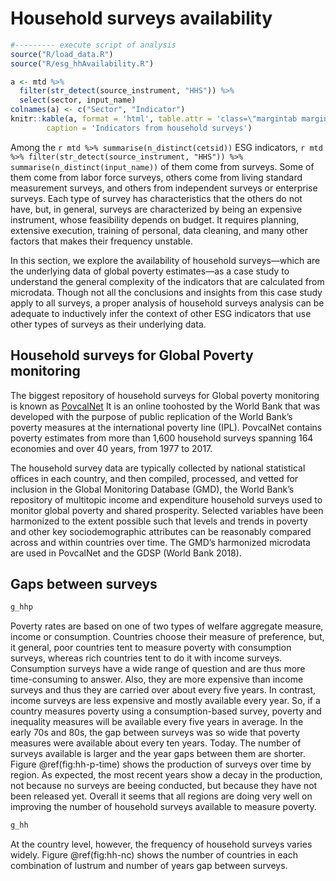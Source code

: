 # Household surveys availability

```{r setuphh, echo=FALSE, message=FALSE, warning=FALSE}
#--------- execute script of analysis
source("R/load_data.R")
source("R/esg_hhAvailability.R")

```

```{r hh-indi, echo = FALSE}
a <- mtd %>% 
  filter(str_detect(source_instrument, "HHS")) %>% 
  select(sector, input_name) 
colnames(a) <- c("Sector", "Indicator")
knitr::kable(a, format = 'html', table.attr = 'class=\"margintab marginnote\"',
        caption = 'Indicators from household surveys')
```

Among the `r mtd %>% summarise(n_distinct(cetsid))` ESG indicators, `r mtd %>% filter(str_detect(source_instrument, "HHS")) %>% summarise(n_distinct(input_name))` of them come from surveys. Some of them come from labor force surveys, others come from living standard measurement surveys, and others from independent surveys or enterprise surveys. Each type of survey has characteristics that the others do not have, but, in general, surveys are characterized by being an expensive instrument, whose feasibility depends on budget. It requires planning, extensive execution, training of personal, data cleaning, and many other factors that makes their frequency unstable. 

In this section, we explore the availability of household surveys---which are the underlying data of global poverty estimates---as a case study to understand the general complexity of the indicators that are calculated from microdata. Though not all the conclusions and insights from this case study apply to all surveys, a proper analysis of household surveys analysis can be adequate to inductively infer the context of other ESG indicators that use other types of surveys as their underlying data. 


## Household surveys for Global Poverty monitoring

The biggest repository of household surveys for Global poverty monitoring is known as [PovcalNet](http://iresearch.worldbank.org/PovcalNet/home.aspx) It is an online toohosted by the World Bank that was developed with the purpose of public replication of the World Bank’s poverty measures at the international poverty line (IPL). PovcalNet contains poverty estimates from more than 1,600 household surveys spanning 164 economies and over 40 years, from 1977 to 2017. 

The household survey data are typically collected by national statistical offices in each country, and then compiled, processed, and vetted for inclusion in the Global Monitoring Database (GMD), the World Bank’s repository of multitopic income and expenditure household surveys used to monitor global poverty and shared prosperity. Selected variables have been harmonized to the extent possible such that levels and trends in poverty and other key sociodemographic attributes can be reasonably compared across and within countries over time. The GMD’s harmonized microdata are used in PovcalNet and the GDSP (World Bank 2018).

## Gaps between surveys

```{r hh-p-time, echo=FALSE, fig.cap = "Production of household surveys over time", fig.margin = TRUE}
g_hhp
```
Poverty rates are based on one of two types of welfare aggregate measure, income or consumption. Countries choose their measure of preference, but, it general, poor countries tent to measure poverty with consumption surveys, whereas rich countries tent to do it with income surveys.  Consumption surveys have a wide range of question and are thus more time-consuming to answer. Also, they are more expensive than income surveys and thus they are carried over about every five years. In contrast, income surveys are less expensive and mostly available every year. So, if a country measures poverty using a consumption-based survey, poverty and inequality measures will be available every five years in average. In the early 70s and 80s, the gap between surveys was so wide that poverty measures were available about every ten years. Today. The number of surveys available is larger and the year gaps between them are shorter. Figure \@ref(fig:hh-p-time) shows the production of surveys over time by region. As expected, the most recent years show a decay in the production, not because no surveys are beeing conducted, but because they have not been released yet. Overall it seems that all regions are doing very well on improving the number of household surveys available to measure poverty.

```{r hh-nc, echo=FALSE, message=FALSE, warning=FALSE, fig.cap = "Number of countries per survey gap", fig.margin = TRUE, fig.width = 5, fig.asp = .75}
g_hh
```

At the country level, however, the frequency of household surveys varies widely.  Figure \@ref(fig:hh-nc) shows the number of countries in each combination of lustrum and number of years gap between surveys. 
